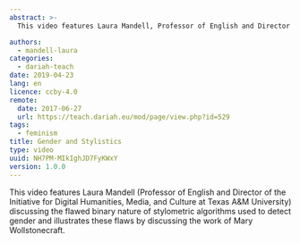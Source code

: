 ```yaml
---
abstract: >-
  This video features Laura Mandell, Professor of English and Director of the Initiative for Digital Humanities, Media, and Culture at Texas A&M University, discussing the flawed binary nature of stylometric algorithms used to detect gender and illustrates these flaws by discussing the work of Mary Wollstonecraft.

authors:
  - mandell-laura
categories:
  - dariah-teach
date: 2019-04-23
lang: en
licence: ccby-4.0
remote:
  date: 2017-06-27
  url: https://teach.dariah.eu/mod/page/view.php?id=529
tags:
  - feminism
title: Gender and Stylistics
type: video
uuid: NH7PM-MIkIghJD7FyKWxY
version: 1.0.0
---
```


This video features Laura Mandell (Professor of English and Director of the Initiative for Digital Humanities, Media, and Culture at Texas A\&M University) discussing the flawed binary nature of stylometric algorithms used to detect gender and illustrates these flaws by discussing the work of Mary Wollstonecraft.

<VideoCard
  title="DH in Practice"
  subtitle="Gender and Stylistics"
  id="j1_ANz7FH4w"
  image="/assets/images/cms/posts/gender-and-stylistics/laura-mandell.jpg"
/>
